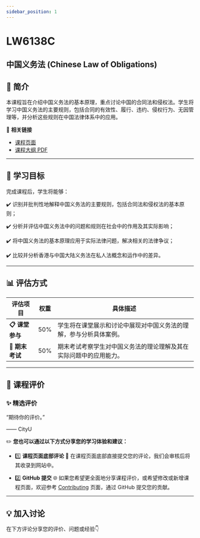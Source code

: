 ```yaml
---
sidebar_position: 1
---
```


# LW6138C
## 中国义务法 (Chinese Law of Obligations)

## **📘 简介**
本课程旨在介绍中国义务法的基本原理，重点讨论中国的合同法和侵权法。学生将学习中国义务法的主要规则，包括合同的有效性、履行、违约、侵权行为、无因管理等，并分析这些规则在中国法律体系中的应用。

🔗 **相关链接**
- [课程页面](https://www.cityu.edu.hk/catalogue/pg/202526/course/LW6138C.htm)
- [课程大纲 PDF](https://www.cityu.edu.hk/catalogue/pg/202526/course/LW6138C.pdf)

---

## **🎯 学习目标**

完成课程后，学生将能够：

✔️ 识别并批判性地解释中国义务法的主要规则，包括合同法和侵权法的基本原则；

✔️ 分析并评估中国义务法中的问题和规则在社会中的作用及其实际影响；

✔️ 将中国义务法的基本原理应用于实际法律问题，解决相关的法律争议；

✔️ 比较并分析香港与中国大陆义务法在私人法概念和运作中的差异。

---

## **📊 评估方式**

| **评估项目**          | **权重** | **具体描述**                                                                                       |
|----------------------|---------|---------------------------------------------------------------------------------------------------|
| **📋 课堂参与**       | 50%     | 学生将在课堂展示和讨论中展现对中国义务法的理解，参与分析具体案例。                              |
| **📂 期末考试**       | 50%     | 期末考试考察学生对中国义务法的理论理解及其在实际问题中的应用能力。                                |

---

## **💬 课程评价**

### ✨ **精选评价**
<div className={commentStyles.commentBox}>
    <p className={commentStyles.commentText}>
        “期待你的评价。”
    </p>
    <p className={commentStyles.commentAuthor}>—— CityU</p>
</div>

✏️ **您也可以通过以下方式分享您的学习体验和建议：**

- 1️⃣ **课程页面底部评论**
💬 在课程页面底部直接提交您的评论，我们会审核后将其收录到网站中。

- 2️⃣ **GitHub 提交**
🌐 如果您希望更全面地分享课程评价，或希望修改或新增课程页面，欢迎参考 [Contributing](/contributing) 页面，通过 GitHub 提交您的贡献。

---

## **💡 加入讨论**

在下方评论分享您的评价、问题或经验👇
<Utterances />